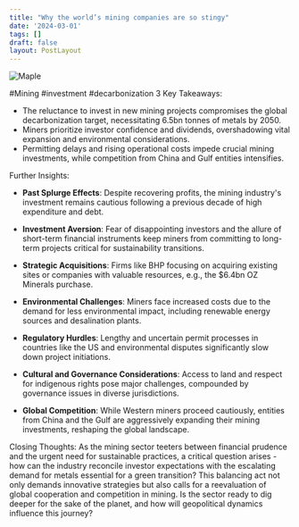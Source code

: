 ```yaml
---
title: "Why the world’s mining companies are so stingy"
date: '2024-03-01'
tags: []
draft: false
layout: PostLayout
---
```


<div className="flex justify-center">
  <div className="my-1 w-full px-2 xl:my-1 xl:w-1/2 xl:px-2">
    <img src="https://web.archive.org/web/20240223205300im_/https://www.economist.com/cdn-cgi/image/width=1424,quality=80,format=auto/content-assets/images/20240224_WBP001.jpg" alt="Maple" className="mx-auto h-58 w-auto" />
  </div>
</div>

#Mining #investment #decarbonization 
3 Key Takeaways:
- The reluctance to invest in new mining projects compromises the global decarbonization target, necessitating 6.5bn tonnes of metals by 2050.
- Miners prioritize investor confidence and dividends, overshadowing vital expansion and environmental considerations.
- Permitting delays and rising operational costs impede crucial mining investments, while competition from China and Gulf entities intensifies.

Further Insights:

- **Past Splurge Effects**: Despite recovering profits, the mining industry's investment remains cautious following a previous decade of high expenditure and debt.
  
- **Investment Aversion**: Fear of disappointing investors and the allure of short-term financial instruments keep miners from committing to long-term projects critical for sustainability transitions.
  
- **Strategic Acquisitions**: Firms like BHP focusing on acquiring existing sites or companies with valuable resources, e.g., the $6.4bn OZ Minerals purchase. 
  
- **Environmental Challenges**: Miners face increased costs due to the demand for less environmental impact, including renewable energy sources and desalination plants. 
  
- **Regulatory Hurdles**: Lengthy and uncertain permit processes in countries like the US and environmental disputes significantly slow down project initiations.
  
- **Cultural and Governance Considerations**: Access to land and respect for indigenous rights pose major challenges, compounded by governance issues in diverse jurisdictions.
  
- **Global Competition**: While Western miners proceed cautiously, entities from China and the Gulf are aggressively expanding their mining investments, reshaping the global landscape.

Closing Thoughts:
As the mining sector teeters between financial prudence and the urgent need for sustainable practices, a critical question arises - how can the industry reconcile investor expectations with the escalating demand for metals essential for a green transition? This balancing act not only demands innovative strategies but also calls for a reevaluation of global cooperation and competition in mining. Is the sector ready to dig deeper for the sake of the planet, and how will geopolitical dynamics influence this journey?
